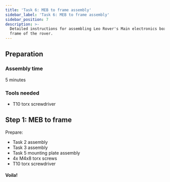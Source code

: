 ```yaml
---
title: 'Task 6: MEB to frame assembly'
sidebar_label: 'Task 6: MEB to frame assembly'
sidebar_position: 7
description: >-
  Detailed instructions for assembling Leo Rover's Main electronics box to main
  frame of the rover.
---
```


## Preparation

### Assembly time

5 minutes

### Tools needed

- T10 torx screwdriver

## Step 1: MEB to frame

Prepare:

- Task 2 assembly
- Task 3 assembly
- Task 5 mounting plate assembly
- 4x M4x8 torx screws
- T10 torx screwdriver

<ImageZoom
  loading="eager"
  src="/img/robots/leo/archive/old-manuals/meb-to-frame/meb-to-frame-1.webp"
  width="1200"
  height="802"
/>

<ImageZoom
  src="/img/robots/leo/archive/old-manuals/meb-to-frame/meb-to-frame-2.webp"
  width="1200"
  height="802"
  caption="Take 4x M4x8 torx screws that were left from the Task 5."
/>

<ImageZoom
  src="/img/robots/leo/archive/old-manuals/meb-to-frame/meb-to-frame-3.webp"
  width="1200"
  height="802"
  caption="Pick up the mounting plate assembly, tilt it and push into place."
/>

<ImageZoom
  src="/img/robots/leo/archive/old-manuals/meb-to-frame/meb-to-frame-4.webp"
  width="1200"
  height="802"
/>

<ImageZoom
  src="/img/robots/leo/archive/old-manuals/meb-to-frame/meb-to-frame-5.webp"
  width="1200"
  height="802"
  caption="Pick up the main electronics box assembly and position under the frame."
/>

<ImageZoom
  src="/img/robots/leo/archive/old-manuals/meb-to-frame/meb-to-frame-6.webp"
  width="1200"
  height="802"
  caption="Lift it and align the MEB distances holes with the frame
    and mounting plate holes."
/>

<ImageZoom
  src="/img/robots/leo/archive/old-manuals/meb-to-frame/meb-to-frame-7.webp"
  width="1200"
  height="802"
  caption="Screw these 3 assemblies together using 4x M4x8 torx screws."
/>

<ImageZoom
  src="/img/robots/leo/archive/old-manuals/meb-to-frame/meb-to-frame-8.webp"
  width="1200"
  height="802"
/>

<ImageZoom
  src="/img/robots/leo/archive/old-manuals/meb-to-frame/meb-to-frame-9.webp"
  width="1200"
  height="802"
  caption="Tighten the screws using a T10 torx key."
/>

<ImageZoom
  src="/img/robots/leo/archive/old-manuals/meb-to-frame/meb-to-frame-10.webp"
  width="1200"
  height="802"
/>

#### Voila!
